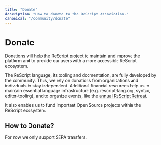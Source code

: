 ```yaml
---
title: "Donate"
description: "How to donate to the ReScript Association."
canonical: "/community/donate"
---
```


# Donate

Donations will help the ReScript project to maintain and improve the platform and to provide our users with a more accessible ReScript ecosystem.

The ReScript language, its tooling and docmentation, are fully developed by the community. Thus, we rely on donations from organizations and individuals to stay independent. Additional financial resources help us to maintain essential language infrastructure (e.g. rescript-lang.org, syntax, editor-tooling), and to organize events, like the [annual ReScript Retreat](/blog/retreats).

It also enables us to fund important Open Source projects within the ReScript ecosystem.

## How to Donate?

For now we only support SEPA transfers. 


<DonationForm />
